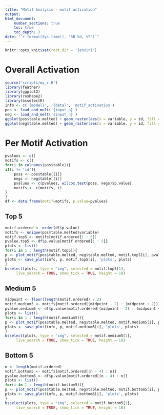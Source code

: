 ```yaml
---
title: "Motif Analysis - motif activation"
output:
html_document:
    number_sections: true
    toc: true
    toc_depth: 3
date: "`r format(Sys.time(), '%B %d, %Y')`"
---
```


```r
knitr::opts_knit$set(root.dir = '{envir}')
```

# Overall Activation

```r
source('scripts/my_r.R')
library(feather)
library(ggplot2)
library(reshape2)
library(bsselectR)
info <- c('{model}', '{data}', 'motif_activation')
pos <- load_and_melt('{input_p}')
neg <- load_and_melt('{input_n}')
ggplot(pos$table.melted) + geom_raster(aes(x = variable, y = id, fill = value)) + scale_fill_gradient2() + ggtitle('Activation per sequence (Positive)') + labs(x = 'motif', y = 'sequence')
ggplot(neg$table.melted) + geom_raster(aes(x = variable, y = id, fill = value)) + scale_fill_gradient2() + ggtitle('Activation per sequence (Negative)') + labs(x = 'motif', y = 'sequence')
```

# Per Motif Activation

```r
pvalues <- c()
motifs <- c()
for(i in colnames(pos$table)){
if(i != 'id'){
    poss <- pos$table[[i]]
    negs <- neg$table[[i]]
    pvalues <- c(pvalues, wilcox.test(poss, negs)$p.value)
    motifs <- c(motifs, i)
}
}
df <- data.frame(motif=motifs, p.value=pvalues)
```

## Top 5

```r
motif.ordered <- order(df$p.value)
motifs <- unique(pos$table.melted$variable)
motif.top5 <- motifs[motif.ordered[1 : 5]]
pvalue.top5 <- df$p.value[motif.ordered[1 : 5]]
plots <- list()
for(i in 1 : length(motif.top5)){
p <- plot_motif(pos$table.melted, neg$table.melted, motif.top5[i], pvalue.top5[i])
plots <- save_plot(info, p, motif.top5[i], 'plots', plots)
}
bsselect(plots, type = "img", selected = motif.top5[1],
     live_search = TRUE, show_tick = TRUE, height = 10)
```

## Medium 5

```r
midpoint <- floor(length(motif.ordered) / 2)
motif.medium5 <- motifs[motif.ordered[(midpoint - 2) : (midpoint + 2)]]
pvalue.medium5 <- df$p.value[motif.ordered[(midpoint - 2) : (midpoint + 2)]]
plots <- list()
for(i in 1 : length(motif.medium5)){
p <- plot_motif(pos$table.melted, neg$table.melted, motif.medium5[i], pvalue.medium5[i])
plots <- save_plot(info, p, motif.medium5[i], 'plots', plots)
}
bsselect(plots, type = "img", selected = motif.medium5[1],
     live_search = TRUE, show_tick = TRUE, height = 10)
```

## Bottom 5

```r
n <- length(motif.ordered)
motif.bottom5 <- motifs[motif.ordered[(n - 4) : n]]
pvalue.bottom5 <- df$p.value[motif.ordered[(n - 4) : n]]
plots <- list()
for(i in 1 : length(motif.bottom5)){
p <- plot_motif(pos$table.melted, neg$table.melted, motif.bottom5[i], pvalue.bottom5[i])
plots <- save_plot(info, p, motif.bottom5[i], 'plots', plots)
}
bsselect(plots, type = "img", selected = motif.bottom5[1],
     live_search = TRUE, show_tick = TRUE, height = 10)
```

